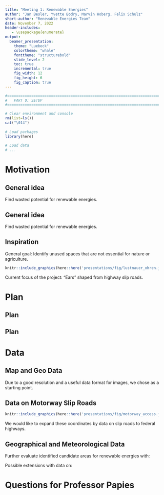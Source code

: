 ```yaml
---
title: "Meeting 1: Renewable Energies"
author: "Jan Besler, Yvette Bodry, Marvin Hoberg, Felix Schulz"
short-author: "Renewable Energies Team"
date: November 7, 2022
header-includes:
   - \usepackage{enumerate}
output:
  beamer_presentation:
    theme: "Luebeck"
    colortheme: "whale"
    fonttheme: "structurebold"
    slide_level: 2
    toc: true
    incremental: true
    fig_width: 12
    fig_height: 6
    fig_caption: true
---
```


```r
#==============================================================================#
#   PART 0: SETUP
#==============================================================================#

# Clear environment and console
rm(list=ls())
cat("\014")
  
# Load packages
library(here)
  
# Load data
# ...
```  

# Motivation

## General idea

Find wasted potential for renewable energies.

\begin{itemize}

\item Illustrate potentials for renewable energies in a user-friendly way
\begin{itemize}
\item Online application as information desk for municipalities and citizens
\item Alternative to complex expert reports
\end{itemize}

\end{itemize}

## General idea

Find wasted potential for renewable energies.

\begin{itemize}

\item Identify unused spaces that are not essential for nature or agriculture
\begin{itemize}
\item Primary focus: "Ears" shaped from highway slip roads

\item Further ideas:
\begin{itemize}
\item Sound insulation for major roads and railway tracks
\item Quarry lakes
\item Uneconomic agricultural land
\end{itemize}

\end{itemize}

\item Possible extension
\begin{itemize}
\item How much potential is wasted through different laws of the federal states, e.g. distance rules to settlements?
\end{itemize}

\end{itemize}

## Inspiration

General goal: Identify unused spaces that are not essential for nature or agriculture.

```r
knitr::include_graphics(here::here('presentations/fig/lustnauer_ohren.jpg'))
```
Current focus of the project: "Ears" shaped from highway slip roads.

# Plan

## Plan

\begin{enumerate}
\item Collect map and geo data
\item Identify unused spaces with a Convolutional Neural Network (CNN)
\begin{itemize}
\item Categorise the availability of the areas for renewable energies
\item Potential categories:
\begin{enumerate}
\item The area has already been built on
\item Small forests
\item Free meadow area
\item ...
\end{enumerate}
\end{itemize}
\end{enumerate}

## Plan
\begin{enumerate}[3]
\item Combine CNN results with geographical and meteorological data
\begin{itemize}
\item Geographical details: Ground conditions and slope
\item Meteorological details: Sunshine hours, wind speed and direction (can be extended by calculations of the wind power density)
\end{itemize}
\end{enumerate}

# Data

## Map and Geo Data

Due to a good resolution and a useful data format for images, we chose \textbf{Brandenburg} as a starting point.

\begin{itemize}
\item Geoportal.de: Aerial images (data from land surveying offices must be made publically available as of 2019)

\item OpenStreetMap: Street map data where driveways are already marked 
\begin{itemize}
\item Goal: Use the coordinates of driveways as filter for downloading relevant images
\end{itemize}

\end{itemize}

## Data on Motorway Slip Roads

```r
knitr::include_graphics(here::here('presentations/fig/motorway_access.jpg'))
```
We would like to expand these coordinates by data on slip roads to federal highways.

## Geographical and Meteorological Data

Further evaluate identified candidate areas for renewable energies with:

\begin{itemize}
\item Geoportal.de: Topographical data
\item German Meteorological Service: Sunshine hours, wind power density (wind speed, wind direction, density of air)
\end{itemize}

Possible extensions with data on:
\begin{itemize}
\item Grid centrality: Difficulty of connecting identified zones to existing grid
\item Evaluation of the usability of agricultural area, e.g. solar fields on low groundwater areas
\end{itemize}

# Questions for Professor Papies

\begin{enumerate}
\item Are there other departments/chairs at the university that might have access to aerial photographs with a resolution of less than one metre? If so, is there a possibility to collaborate with them?
\end{enumerate}

<!-- FURTHER SLIDES FOR INTERIM PRESENTATION IN DECEMBER -->

<!-- 
# First Steps

## Data acquisition

## Data preparation

## Data validation

## Data analysis

## Data visualization

# Outlook

## Presentation of the result

## Automation

## Version control and collaboration
-->